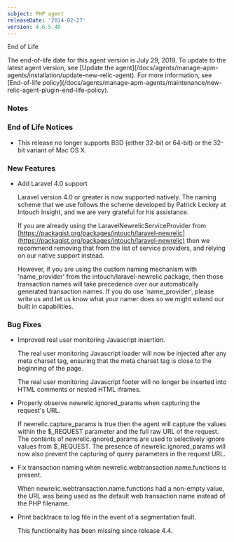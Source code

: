 ```yaml
---
subject: PHP agent
releaseDate: '2014-02-27'
version: 4.6.5.40
---
```


End of Life

<Callout variant="important">
  The end-of-life date for this agent version is July 29, 2019. To update to the latest agent version, see [Update the agent](/docs/agents/manage-apm-agents/installation/update-new-relic-agent). For more information, see [End-of-life policy](/docs/agents/manage-apm-agents/maintenance/new-relic-agent-plugin-end-life-policy).
</Callout>

### Notes

### End of Life Notices

* This release no longer supports BSD (either 32-bit or 64-bit) or the 32-bit variant of Mac OS X.

### New Features

* Add Laravel 4.0 support

  Laravel version 4.0 or greater is now supported natively. The naming scheme that we use follows the scheme developed by Patrick Leckey at Intouch Insight, and we are very grateful for his assistance.

  If you are already using the LaravelNewrelicServiceProvider from [https://packagist.org/packages/intouch/laravel-newrelic](https://packagist.org/packages/intouch/laravel-newrelic) then we recommend removing that from the list of service providers, and relying on our native support instead.

  However, if you are using the custom naming mechanism with 'name_provider' from the intouch/laravel-newrelic package, then those transaction names will take precedence over our automatically generated transaction names. If you do use 'name_provider', please write us and let us know what your namer does so we might extend our built in capabilities.

### Bug Fixes

* Improved real user monitoring Javascript insertion.

  The real user monitoring Javascript loader will now be injected after any meta charset tag, ensuring that the meta charset tag is close to the beginning of the page.

  The real user monitoring Javascript footer will no longer be inserted into HTML comments or nested HTML iframes.
* Properly observe newrelic.ignored_params when capturing the request's URL.

  If newrelic.capture_params is true then the agent will capture the values within the $\_REQUEST parameter and the full raw URL of the request. The contents of newrelic.ignored_params are used to selectively ignore values from $\_REQUEST. The presence of newrelic.ignored_params will now also prevent the capturing of query parameters in the request URL.
* Fix transaction naming when newrelic.webtransaction.name.functions is present.

  When newrelic.webtransaction.name.functions had a non-empty value, the URL was being used as the default web transaction name instead of the PHP filename.
* Print backtrace to log file in the event of a segmentation fault.

  This functionality has been missing since release 4.4.
